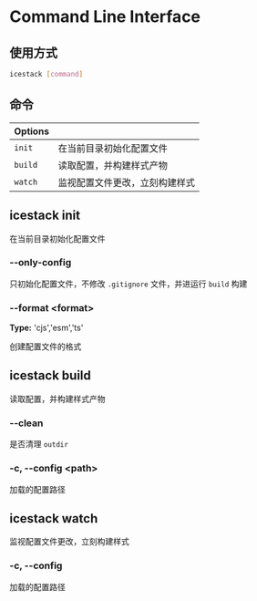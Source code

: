 # Command Line Interface

## 使用方式

```bash
icestack [command]
```

## 命令

| Options |                                |
| ------- | ------------------------------ |
| `init`  | 在当前目录初始化配置文件       |
| `build` | 读取配置，并构建样式产物       |
| `watch` | 监视配置文件更改，立刻构建样式 |

## icestack init

在当前目录初始化配置文件

### --only-config

只初始化配置文件，不修改 `.gitignore` 文件，并进运行 `build` 构建

### --format \<format\>

**Type:** 'cjs','esm','ts'

创建配置文件的格式

## icestack build

读取配置，并构建样式产物

### --clean

是否清理 `outdir`

### -c, --config \<path\>

加载的配置路径

## icestack watch

监视配置文件更改，立刻构建样式

### -c, --config

加载的配置路径
